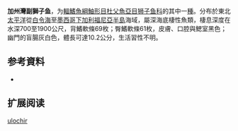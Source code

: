 {{Speciesbox
| name = 加州灣副獅子魚
| status = NE
| status_system = 
| image = 
| genus = Paraliparis
| species = ulochir
| authority = [[Gilbert|Gilbert]],  1896
| synonyms = 
}}

'''加州灣副獅子鱼'''，为[[輻鰭魚綱|輻鰭魚綱]][[鮋形目|鮋形目]][[杜父魚亞目|杜父魚亞目]][[狮子鱼科|狮子鱼科]]的其中一[[種|種]]。分布於東北[[太平洋|太平洋]]從[[白令海|白令海]]至[[墨西哥|墨西哥]][[下加利福尼亞半島|下加利福尼亞半島]]海域，屬深海底棲性魚類，棲息深度在水深700至1900公尺，背鰭軟條69枚；臀鰭軟條61枚，皮膚、口腔與鰓室黑色；幽門的盲腸灰白色，體長可達10.2公分，生活習性不明。

== 参考資料 ==
*{{FishBase_species|genus=Paraliparis|species=ulochir|year=2011|month=12}}

== 扩展阅读 ==
{{refbegin}}
{{wikispecies-inline|Paraliparis ulochir|加州灣副獅子魚}}
{{refend}}
{{Taxonbar|from=Q2453795}}

[[Category:副獅子魚属|ulochir]]


{{鮋形目小作品}}